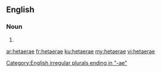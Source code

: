 {{also|hetæræ}}
==English==

===Noun===
{{head|en|plural}}

# {{en-irregular plural of|hetaera}}

[[Category:English irregular plurals ending in "-ae"]]

[[ar:hetaerae]]
[[fr:hetaerae]]
[[ku:hetaerae]]
[[my:hetaerae]]
[[vi:hetaerae]]